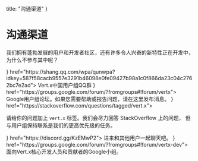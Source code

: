 

  title: "沟通渠道"
}

# 沟通渠道

我们拥有蓬勃发展的用户和开发者社区，还有许多令人兴奋的新特性正在开发中，
为什么不参与其中呢？

<Cards columns={2}>
  <Card title="Vert.x中国用户组QQ群" icon={<Tencentqq />} href="https://shang.qq.com/wpa/qunwpa?idkey=587f58cacb9557e3291b46098e0fe09427b98a1c0f866da23c04c2762bc7e2ad">
    Vert.x中国用户组QQ群
  </Card>
  <Card title="用户组" icon={<Googlemessages />} href="https://groups.google.com/forum/?fromgroups#!forum/vertx">
    Google用户组论坛。如果您需要帮助或报告问题，请在这里发布消息。
  </Card>
  <Card title="Stack Overflow" icon={<Stackoverflow />} href="https://stackoverflow.com/questions/tagged/vert.x">

请给你的问题加上 `vert.x` 标签。我们会尽力回答 StackOverflow 上的问题，
但与用户组保持联系是我们的更高优先级的任务。

  </Card>
  <Card title="Discord" icon={<Discord />} href="https://discord.gg/KzEMwP2">
    进来和其他用户一起聊天吧。
  </Card>
  <Card title="开发者组" icon={<Googlemessages />} href="https://groups.google.com/forum/?fromgroups#!forum/vertx-dev">
    面向Vert.x核心开发人员和贡献者的Google小组。
  </Card>
</Cards>
